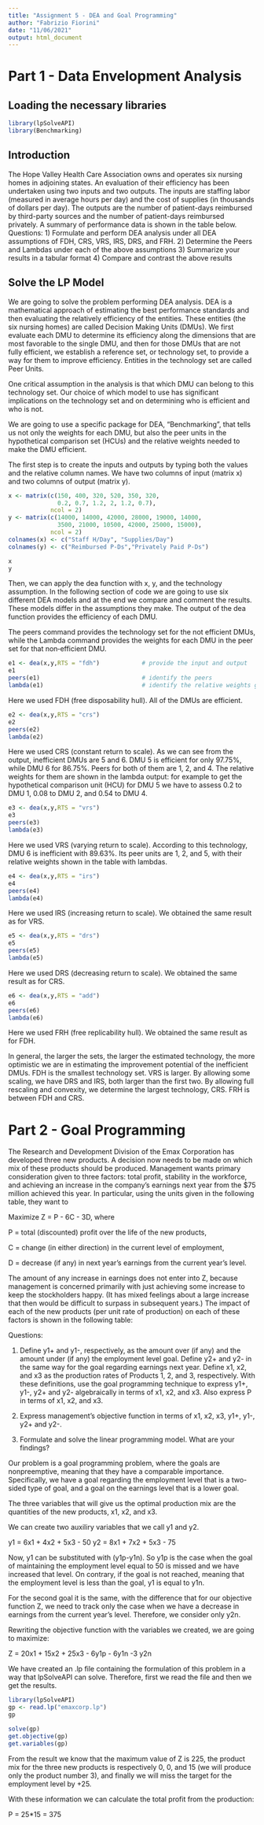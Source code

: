 ---
title: "Assignment 5 - DEA and Goal Programming"
author: "Fabrizio Fiorini"
date: "11/06/2021"
output: html_document
---

# Part 1 - Data Envelopment Analysis

## Loading the necessary libraries

```{r}
library(lpSolveAPI)
library(Benchmarking)
```

## Introduction

The Hope Valley Health Care Association owns and operates six nursing homes in adjoining states.
An evaluation of their efficiency has been undertaken using two inputs and two outputs. The inputs are staffing labor (measured in average hours per day) and the cost of supplies (in thousands of dollars per day). The outputs are the number of patient-days reimbursed by third-party sources and the number of patient-days reimbursed privately.
A summary of performance data is shown in the table below.
Questions:
1) Formulate and perform DEA analysis under all DEA assumptions of FDH, CRS, VRS, 
IRS, DRS, and FRH.
2) Determine the Peers and Lambdas under each of the above assumptions
3) Summarize your results in a tabular format
4) Compare and contrast the above results


## Solve the LP Model

We are going to solve the problem performing DEA analysis. DEA is a  mathematical approach of estimating the best performance standards and then evaluating the relatively efficiency of the entities. These entities (the six nursing homes) are called Decision Making Units (DMUs). We first evaluate each DMU to determine its efficiency along the dimensions that are most favorable to the single DMU, and then for those DMUs that are not fully efficient, we establish a reference set, or technology set, to provide a way for them to improve efficiency. Entities in the technology set are called Peer Units.

One critical assumption in the analysis is that which DMU can belong to this technology set. Our choice of which model to use has significant implications on the technology set and on determining who is efficient and who is not.

We are going to use a specific package for DEA, "Benchmarking", that tells us not only the weights for each DMU, but also the peer units in the hypothetical comparison set (HCUs) and the relative weights needed to make the DMU efficient.

The first step is to create the inputs and outputs by typing both the values and the relative column names. We have two columns of input (matrix x) and two columns of output (matrix y).

```{r}
x <- matrix(c(150, 400, 320, 520, 350, 320,
              0.2, 0.7, 1.2, 2, 1.2, 0.7),
            ncol = 2)
y <- matrix(c(14000, 14000, 42000, 28000, 19000, 14000,
              3500, 21000, 10500, 42000, 25000, 15000),
            ncol = 2)
colnames(x) <- c("Staff H/Day", "Supplies/Day")
colnames(y) <- c("Reimbursed P-Ds","Privately Paid P-Ds")

x
y
```

Then, we can apply the dea function with x, y, and the technology assumption. In the following section of code we are going to use six different DEA models and at the end we compare and comment the results. These models differ in the assumptions they make.
The output of the dea function provides the efficiency of each DMU.

The peers command provides the technology set for the not efficient DMUs, while the Lambda command provides the weights for each DMU in the peer set for that non‐efficient DMU.

```{r}
e1 <- dea(x,y,RTS = "fdh")            # provide the input and output 
e1
peers(e1)                             # identify the peers
lambda(e1)                            # identify the relative weights given to the peers
```

Here we used FDH (free disposability hull). All of the DMUs are efficient.

```{r}
e2 <- dea(x,y,RTS = "crs")
e2
peers(e2)
lambda(e2)
```

Here we used CRS (constant return to scale). As we can see from the output, inefficient DMUs are 5 and 6. DMU 5 is efficient for only 97.75%, while DMU 6 for 86.75%. Peers for both of them are 1, 2, and 4. The relative weights for them are shown in the lambda output: for example to get the hypothetical comparison unit (HCU) for DMU 5 we have to assess 0.2 to DMU 1, 0.08 to DMU 2, and 0.54 to DMU 4.

```{r}
e3 <- dea(x,y,RTS = "vrs")
e3
peers(e3)
lambda(e3)
```

Here we used VRS (varying return to scale). According to this technology, DMU 6 is inefficient with 89.63%. Its peer units are 1, 2, and 5, with their relative weights shown in the table with lambdas.

```{r}
e4 <- dea(x,y,RTS = "irs")
e4
peers(e4)
lambda(e4)
```

Here we used IRS (increasing return to scale). We obtained the same result as for VRS.

```{r}
e5 <- dea(x,y,RTS = "drs")
e5
peers(e5)
lambda(e5)
```

Here we used DRS (decreasing return to scale). We obtained the same result as for CRS.

```{r}
e6 <- dea(x,y,RTS = "add")
e6
peers(e6)
lambda(e6)
```

Here we used FRH (free replicability hull). We obtained the same result as for FDH.

In general, the larger the sets, the larger the estimated technology, the more optimistic we are in estimating the improvement potential of the inefficient DMUs. 
FDH is the smallest technology set.
VRS is larger.
By allowing some scaling, we have DRS and IRS, both larger than the first two.
By allowing full rescaling and convexity, we determine the largest technology, CRS.
FRH is between FDH and CRS.



# Part 2 - Goal Programming

The Research and Development Division of the Emax Corporation has developed three new products. A decision now needs to be made on which mix of these products should be produced. Management wants primary consideration given to three factors: total profit, stability in the workforce, and achieving an increase in the company’s earnings next year from the $75 million achieved this year. In particular, using the units given in 
the following table, they want to

Maximize Z = P - 6C - 3D, where 

P = total (discounted) profit over the life of the new products,

C = change (in either direction) in the current level of employment,

D = decrease (if any) in next year’s earnings from the current year’s level.

The amount of any increase in earnings does not enter into Z, because management is concerned 
primarily with just achieving some increase to keep the stockholders happy. (It has mixed 
feelings about a large increase that then would be difficult to surpass in subsequent years.)
The impact of each of the new products (per unit rate of production) on each of these factors is 
shown in the following table:

Questions:

1) Define y1+ and y1-, respectively, as the amount over (if any) and the amount under (if any) the employment level goal. Define y2+ and y2- in the same way for the goal regarding earnings next year. Define x1, x2, and x3 as the production rates of Products 1, 2, and 3, respectively. With these definitions, use the goal programming technique to express y1+, y1-, y2+ and y2- algebraically in terms of x1, x2, and x3. Also express P in terms of x1, x2, and x3.

2) Express management’s objective function in terms of x1, x2, x3, y1+, y1-, y2+ and y2-.

3) Formulate and solve the linear programming model. What are your findings?

Our problem is a goal programming problem, where the goals are nonpreemptive, meaning that they have a comparable importance. Specifically, we have a goal regarding the employment level that is a two-sided type of goal, and a goal on the earnings level that is a lower goal.

The three variables that will give us the optimal production mix are the quantities of the new products, x1, x2, and x3.

We can create two auxiliry variables that we call y1 and y2.

y1 = 6x1 + 4x2 + 5x3 - 50
y2 = 8x1 + 7x2 + 5x3 - 75

Now, y1 can be substituted with (y1p-y1n). So y1p is the case when the goal of maintaining the employment level equal to 50 is missed and we have increased that level. On contrary, if the goal is not reached, meaning that the employment level is less than the goal, y1 is equal to y1n.

For the second goal it is the same, with the difference that for our objective function Z, we need to track only the case when we have a decrease in earnings from the current year's level. Therefore, we consider only y2n.

Rewriting the objective function with the variables we created, we are going to maximize:

Z = 20x1 + 15x2 + 25x3 - 6y1p - 6y1n -3 y2n

We have created an .lp file containing the formulation of this problem in a way that lpSolveAPI can solve. Therefore, first we read the file and then we get the results.

```{r}
library(lpSolveAPI)
gp <- read.lp("emaxcorp.lp")
gp
```

```{r}
solve(gp)
get.objective(gp)
get.variables(gp)
```

From the result we know that the maximum value of Z is 225, the product mix for the three new products is respectively 0, 0, and 15 (we will produce only the product number 3), and finally we will miss the target for the employment level by +25.

With these information we can calculate the total profit from the production:

P = 25*15 = 375


